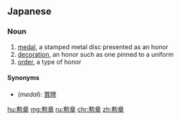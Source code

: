 ==Japanese==
{{ja-kanjitab|くん|しょう|yomi=o}}

===Noun===
{{ja-noun|くんしょう}}

# [[medal]], a stamped metal disc presented as an honor
# [[decoration]], an honor such as one pinned to a uniform
# [[order]], a type of honor

====Synonyms====
* (''medal''): [[賞牌]]

[[hu:勲章]]
[[mg:勲章]]
[[ru:勲章]]
[[chr:勲章]]
[[zh:勲章]]
